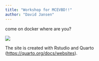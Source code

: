 ```yaml
---
title: "Workshop for MCEVBD!!"
author: "David Jansen"
---
```

come on docker where are you?

![](../images/sunset.jpg)

The site is created with Rstudio and Quarto (<https://quarto.org/docs/websites>).
